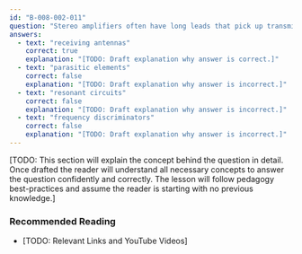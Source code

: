 ```yaml
---
id: "B-008-002-011"
question: "Stereo amplifiers often have long leads that pick up transmitted signals because they act as:"
answers:
  - text: "receiving antennas"
    correct: true
    explanation: "[TODO: Draft explanation why answer is correct.]"
  - text: "parasitic elements"
    correct: false
    explanation: "[TODO: Draft explanation why answer is incorrect.]"
  - text: "resonant circuits"
    correct: false
    explanation: "[TODO: Draft explanation why answer is incorrect.]"
  - text: "frequency discriminators"
    correct: false
    explanation: "[TODO: Draft explanation why answer is incorrect.]"
---
```


[TODO: This section will explain the concept behind the question in detail. Once drafted the reader will understand all necessary concepts to answer the question confidently and correctly. The lesson will follow pedagogy best-practices and assume the reader is starting with no previous knowledge.]

### Recommended Reading

- [TODO: Relevant Links and YouTube Videos]
